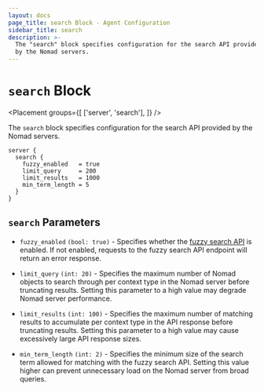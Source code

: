 ```yaml
---
layout: docs
page_title: search Block - Agent Configuration
sidebar_title: search
description: >-
  The "search" block specifies configuration for the search API provided
  by the Nomad servers.
---
```


# `search` Block

<Placement
  groups={[
    ['server', 'search'],
  ]}
/>

The `search` block specifies configuration for the search API provided by the
Nomad servers.

```hcl
server {
  search {
    fuzzy_enabled   = true
    limit_query     = 200
    limit_results   = 1000
    min_term_length = 5
  }
}
```

## `search` Parameters

- `fuzzy_enabled` `(bool: true)` - Specifies whether the [fuzzy search API][fuzzy]
  is enabled. If not enabled, requests to the fuzzy search API endpoint will return
  an error response.

- `limit_query` `(int: 20)` - Specifies the maximum number of Nomad objects to
  search through per context type in the Nomad server before truncating results.
  Setting this parameter to a high value may degrade Nomad server performance.

- `limit_results` `(int: 100)` - Specifies the maximum number of matching results
  to accumulate per context type in the API response before truncating results.
  Setting this parameter to a high value may cause excessively large API response sizes.

- `min_term_length` `(int: 2)` - Specifies the minimum size of the search term
  allowed for matching with the fuzzy search API. Setting this value higher can
  prevent unnecessary load on the Nomad server from broad queries.

[fuzzy]: /api-docs/search#fuzzy-searching
